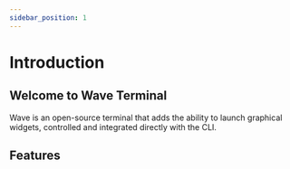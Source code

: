 ```yaml
---
sidebar_position: 1
---
```



# Introduction

## Welcome to Wave Terminal

Wave is an open-source terminal that adds the ability to launch graphical widgets, controlled and integrated directly with the CLI.

## Features

<Card />
